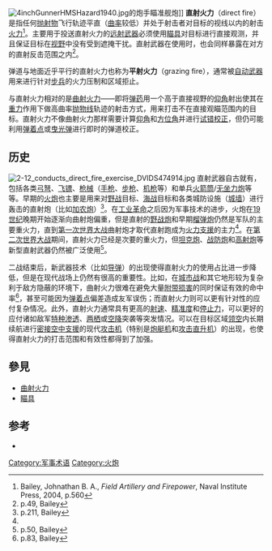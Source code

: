 [[File:4inchGunnerHMSHazard1940.jpg|thumb]]的炮手瞄准舰炮]]
'''直射火力'''（direct fire）是指任何[[抛射物|抛射物]]飞行轨迹平直（[[曲率|曲率]]较低）并处于射击者对目标的视线以内的射击[[火力|火力]]<ref>Bailey, Johnathan B. A., ''Field Artillery and Firepower'', Naval Institute Press, 2004, p.560</ref>。主要用于投送直射火力的[[远射武器|远射武器]]必须使用[[瞄具|瞄具]]对目标进行直接观测，并且保证目标在[[视野|视野]]中没有受到遮掩干扰。直射武器在使用时，也会同样暴露在对方的直射反击范围之内<ref name=Bailey49>p.49, Bailey</ref>。

弹道与地面近乎平行的直射火力也称为'''平射火力'''（grazing fire），通常被[[自动武器|自动武器]]用来进行针对[[步兵|步兵]]的火力压制和区域拒止。

与直射火力相对的是[[曲射火力|曲射火力]]——即将[[弹药|弹药]]用一个高于直接视野的[[仰角|仰角]]射出使其在[[重力|重力]]作用下做高曲率[[抛物线|抛物线]]轨迹的射击方式，用来打击不在直接观瞄范围内的目标。直射火力不像曲射火力那样需要计算[[仰角|仰角]]和[[方位角|方位角]]并进行[[试错|试错]][[校正|校正]]，但仍可能利用[[弹着点|弹着点]]或[[曳光弹|曳光弹]]进行即时的弹道校正。

== 历史 ==
[[File:2-12_conducts_direct_fire_exercise_DVIDS474914.jpg|thumb]]
直射武器自古就有，包括各类[[弓|弓]][[弩|弩]]、[[飞镖|飞镖]]、[[枪械|枪械]]（[[手枪|手枪]]、[[步枪|步枪]]、[[机枪|机枪]]等）和单兵[[火箭筒|火箭筒]]/[[无坐力炮|无坐力炮]]等等。早期的[[火炮|火炮]]也主要是用来对[[野外战|野战]]目标、[[海战|海战]]目标和各类城防设施（[[城墙|城墙]]）进行轰击的直射炮（比如[[加农炮|加农炮]]）<ref>p.211, Bailey</ref>。在[[工业革命|工业革命]]之后因为军事技术的进步，火炮在[[19世纪|19世纪]]晚期开始逐渐向曲射炮偏重，但是直射的[[野战炮|野战炮]]和早期[[榴弹炮|榴弹炮]]仍然是军队的主要重火力，直到[[第一次世界大战|第一次世界大战]]曲射炮才取代直射跑成为[[火力支援|火力支援]]的主力<ref name=Bailey49/>。在[[第二次世界大战|第二次世界大战]]期间，直射火力已经是次要的重火力，但[[坦克炮|坦克炮]]、[[战防炮|战防炮]]和[[高射炮|高射炮]]等新型直射武器仍然被广泛使用<ref>p.50, Bailey</ref>。

二战结束后，新武器技术（比如[[导弹|导弹]]）的出现使得直射火力的使用占比进一步降低，但是在现代战场上仍然有很高的重要性。比如，在[[城市战|城市战]]和其它地形较为复杂利于敌方隐蔽的环境下，曲射火力很难在避免大量[[附带损害|附带损害]]的同时保证有效的命中率<ref>p.83, Bailey</ref>，甚至可能因为[[弹着点|弹着点]]偏差造成友军误伤；而直射火力则可以更有针对性的应付复杂情况。此外，直射火力通常具有更高的[[射速|射速]]、[[精准度|精准度]]和[[停止力|停止力]]，可以更好的应付诸如敌军[[特种作战|特种渗透]]、[[两栖作战|两栖]]或[[空降兵|空降]]突袭等突发情况。可以在目标区域[[领空|领空]]内长期续航进行[[密接空中支援|密接空中支援]]的现代[[攻击机|攻击机]]（特别是[[炮艇机|炮艇机]]和[[攻击直升机|攻击直升机]]）的出现，也使得直射火力的打击范围和有效性都得到了加强。

== 參見 ==
*[[曲射火力|曲射火力]]
*[[瞄具|瞄具]]

== 参考 ==
{{Reflist}}
*{{Cite book|last= Bailey|first= J B A|title= Field Artillery and Firepower|year= 2004|publisher= Naval Institute Press|location= Annapolis, MD|isbn= 978-1-59114-029-0|oclc= 51931033}}

[[Category:军事术语|Category:军事术语]]
[[Category:火炮|Category:火炮]]